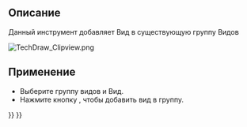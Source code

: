 <languages/>

<div class="mw-translate-fuzzy">
{{Docnav/ru
|[[TechDraw_ClipGroup/ru|Создать группу Видов]]
|[[TechDraw_ClipGroupRemove/ru|Удалить Вид из группы]]
|[[TechDraw_Workbench/ru|Верстак "TechDraw"]]
|IconL=TechDraw_ClipGroup.svg
|IconR=TechDraw_ClipGroupRemove.svg
|IconC=Workbench_TechDraw.svg
}}
</div>

{{VeryImportantMessage|This tool is obsolete, it is not available in {{VersionPlus|1.0}}.<br>Views can now be dragged and dropped to and from [[TechDraw_ClipGroup|Clip Groups]] in the [[Tree_view|Tree view]].}}

<div class="mw-translate-fuzzy">
{{GuiCommand/ru
|Name/ru=Добавить Вид в группу
|Name=TechDraw_ClipGroupAdd
|MenuLocation=TechDraw → Добавить Вид в группу
|Workbenches=[[TechDraw_Workbench/ru|TechDraw]]
|SeeAlso=[[TechDraw_ClipGroup/ru|Создать группу Видов]], [[TechDraw_ClipGroupRemove/ru|Удалить Вид из группы]]
}}
</div>

<span id="Description"></span>
==Описание== 

<div class="mw-translate-fuzzy">
Данный инструмент добавляет Вид в существующую группу Видов
</div> 

[[Image:TechDraw Clipview.png]]
{{Caption|Группа Видов, содержащая в себе несколько Видов отсеченных по краям}}

<span id="Usage"></span>
==Применение== 

<div class="mw-translate-fuzzy">
* Выберите группу видов и Вид.
* Нажмите кнопку {{Button|[[Image:TechDraw_ClipGroupAdd.svg|16px]] [[TechDraw_ClipGroupAdd/ru|Добавить Вид в группу]]}}, чтобы добавить вид в группу.
</div>


<div class="mw-translate-fuzzy">
{{Docnav/ru
|[[TechDraw_ClipGroup/ru|Создать группу Видов]]
|[[TechDraw_ClipGroupRemove/ru|Удалить Вид из группы]]
|[[TechDraw_Workbench/ru|Верстак "TechDraw"]]
|IconL=TechDraw_ClipGroup.svg
|IconR=TechDraw_ClipGroupRemove.svg
|IconC=Workbench_TechDraw.svg
}}
</div>

{{TechDraw Tools navi{{#translation:}}}}
{{Userdocnavi{{#translation:}}}}
{{clear}}